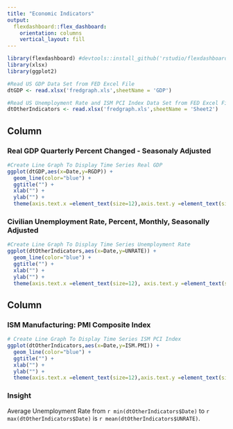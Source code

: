 ```yaml
---
title: "Economic Indicators"
output: 
  flexdashboard::flex_dashboard:
    orientation: columns
    vertical_layout: fill
---
```



```r
library(flexdashboard) #devtools::install_github('rstudio/flexdashboard')
library(xlsx)
library(ggplot2)

#Read US GDP Data Set from FED Excel File
dtGDP <- read.xlsx('fredgraph.xls',sheetName = 'GDP')

#Read US Unemployment Rate and ISM PCI Index Data Set from FED Excel File 
dtOtherIndicators <- read.xlsx('fredgraph.xls',sheetName = 'Sheet2')


```


Column {data-width=650}
-----------------------------------------------------------------------

### Real GDP Quarterly Percent Changed - Seasonaly Adjusted

```r

#Create Line Graph To Display Time Series Real GDP
ggplot(dtGDP,aes(x=Date,y=RGDP)) +
  geom_line(color="blue") +
  ggtitle("") +
  xlab("") +
  ylab("") +
  theme(axis.text.x =element_text(size=12),axis.text.y =element_text(size=12))


```

### Civilian Unemployment Rate, Percent, Monthly, Seasonally Adjusted

```r

#Create Line Graph To Display Time Series Unemployment Rate 
ggplot(dtOtherIndicators,aes(x=Date,y=UNRATE)) +
  geom_line(color="blue") +
  ggtitle("") +
  xlab("") +
  ylab("") +
  theme(axis.text.x =element_text(size=12), axis.text.y =element_text(size=12))


```


Column {data-width=350}
-----------------------------------------------------------------------

### ISM Manufacturing: PMI Composite Index

```r

# Create Line Graph To Display Time Series ISM PCI Index 
ggplot(dtOtherIndicators,aes(x=Date,y=ISM.PMI)) +
  geom_line(color="blue") +
  ggtitle("") +
  xlab("") +
  ylab("") +
  theme(axis.text.x =element_text(size=12),axis.text.y =element_text(size=12))

```

### Insight

Average Unemployment Rate from `r min(dtOtherIndicators$Date)` to `r max(dtOtherIndicators$Date)` is `r mean(dtOtherIndicators$UNRATE)`.


